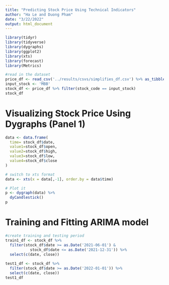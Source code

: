 ```yaml
---
title: "Predicting Stock Price Using Technical Indicators"
author: "Ha Le and Duong Pham"
date: "3/22/2022"
output: html_document
---
```


```r
library(tidyr)
library(tidyverse)
library(dygraphs)
library(ggplot2)
library(xts)
library(forecast)
library(Metrics)
```

```r
#read in the dataset
price_df <- read_csv('../results/csvs/simplifies_df.csv') %>% as_tibble()
input_stock <- 'MBB'
stock_df <- price_df %>% filter(stock_code == input_stock)
stock_df
```
# Visualizing Stock Price Using  Dygraphs (Panel 1)

```r
data <- data.frame(
  time= stock_df$date, 
  value1=stock_df$open, 
  value2=stock_df$high, 
  value3=stock_df$low, 
  value4=stock_df$close 
)

# switch to xts format
data <- xts(x = data[,-1], order.by = data$time)

# Plot it
p <- dygraph(data) %>%
  dyCandlestick()
p
```
# Training and Fitting ARIMA model

```r
#create training and testing period
train1_df <- stock_df %>% 
  filter(stock_df$date >= as.Date('2021-06-01') & 
           stock_df$date <= as.Date('2021-12-31')) %>%
  select(c(date, close))
  
test1_df <- stock_df %>%
  filter(stock_df$date >= as.Date('2022-01-01')) %>%
  select(c(date, close))
test1_df
```